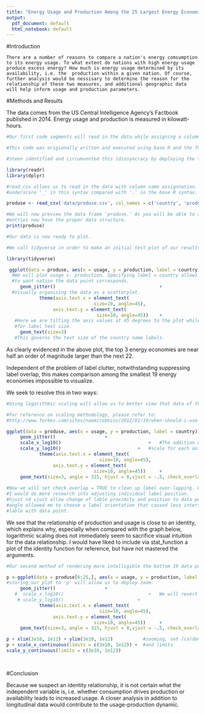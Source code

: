 ```yaml
---
title: "Energy Usage and Production Among the 25 Largest Energy Economies"
output:
  pdf_document: default
  html_notebook: default
---
```



#Introduction

    There are a number of reasons to compare a nation's energy comsumption to its energy usage. To what extent do nations with high energy usage produce excess energy? How much is energy usage determined by its availability, i.e. the  production within a given nation. Of course, further analysis would be nessisary to determine the reason for the relationship of these two measures, and additional geographic data will help inform usage and production parameters.
    
#Methods and Results

The data comes from the US Central Intelligence Agency's Factbook published in 2014. Energy usage and production is measured in kilowatt-hours. 

```r
#Our first code segments will read in the data while assigning a column of country names, energy production, and energy usage using the readr and dplyr packages. 

#This code was origionally written and executed using base R and the function read.csv(), which resulted in enclosure of all entries [i:j] in quotes. Thus converting the energy values from strings to factors to numeric data type was impossible using standard protocol. 

#Steen identified and circumvented this idiosyncracy by deploying the tidyverse packages readr and dplyr.

library(readr)
library(dplyr)

#read_csv allows us to read in the data with column name assignnation. Note the 
#underscore '_' in this syntax compared with '.' in the base R syntax.

produse <- read_csv('data/produse.csv', col_names = c('country', 'production', 'usage'))

#We will now preview the data frame 'produse.' As you will be able to see, the 
#entries now have the proper data structure.
print(produse)

```


```r
#Our data is now ready to plot.

#We call tidyverse in order to make an initial test plot of our results.

library(tidyverse)

 ggplot(data = produse, aes(x = usage, y = production, label = country)) 	+
  #We will plot usage v. production. Specifying label = country allows us to see 
  #to want nation the data point corresponds. 
     geom_jitter() 										+
  #Visually organising the data as a scatterplot. 
     		theme(axis.text.x = element_text(
         						size=10, angle=45),
        		 axis.text.y = element_text( 
            					 size=10, angle=45)) 	+
   #Here we are tilting the axis values at 45 degrees to the plot while adjusting 
   #for label text size.
     geom_text(size=3)
   #This governs the text size of the country name labels. 
```

As clearly evidenced in the above plot, the top 3 energy economies are near half an order of magnitude larger than the next 22. 

Independent of the problem of label clutter, notwithstanding suppressing label overlap, this makes comparison among the smallest 19 energy economies impossible to visualize.

We seek to resolve this in two ways:

```r

#Using logarithmic scaling will allow us to better view that data of the lower production-usage energy economies and their relationships to one another.

#For reference on scaling methodology, please refer to:
#http://www.forbes.com/sites/naomirobbins/2012/01/19/when-should-i-use-logarithmic-scales-in-my-charts-and-graphs/3/#2747cea372ff

ggplot(data = produse, aes(x = usage, y = production, label = country)) 	+
     geom_jitter()                  +
     scale_x_log10()								+   #The addition of this code changes the
     scale_y_log10()    						+   #scale for each axis. 
     		theme(axis.text.x = element_text(
         						  size=10, angle=45),
        		 axis.text.y = element_text( 
            					size=10, angle=45)) 	+
     geom_text(size=3, angle = 315, hjust = 0,vjust = -.5, check_overlap = TRUE) 
    
#Now we will set check_overlap = TRUE to clean up label over-lapping. Given time, 
#I would do more research into adjusting individual label position.
#hjust nd vjust allow change of lable proximity and position to data point.
#angle allowed me to choose a label orientation that caused less intersection of
#lable with data point.

```

We see that the relationship of production and usage is close to an identity, which explains why, especially when compared with the graph below, logarithmic scaling does not immediately seem to sacrifice visual intuition for the data relationship. I would have liked to include via stat_function a plot of the identity function for reference, but have not mastered the arguments.

```r
#Our second method of rendering more intelligible the bottom 19 data points is to zoom in. 

p <-ggplot(data = produse[6:25,], aes(x = usage, y = production, label = country)) 	+
#storing our plot to 'p' will allow us to deploy zoom.    
     geom_jitter()                  +
   #  scale_x_log10()								+   We will revert to linear scaling for now.
    # scale_y_log10()    						+ 
     		theme(axis.text.x = element_text(
         						  size=10, angle=45),
        		 axis.text.y = element_text( 
            					size=10, angle=45)) 	+
     geom_text(size=3, angle = 315, hjust = 0,vjust = -.5, check_overlap = TRUE) 

p + xlim(3e10, 1e12) + ylim(3e10, 1e12)           #zooming, set (co)domain
p + scale_x_continuous(limits = c(3e10, 1e12)) +  #and limits
scale_y_continuous(limits = c(3e10, 1e12))

    
```

#Conclusion

Because we suspect an identity relationship, it is not certain what the independent variable is, i.e. whether consumption drives production or availability leads to increased usage. A closer analysis in addition to longitudinal data would contribute to the usage-production dynamic. 
